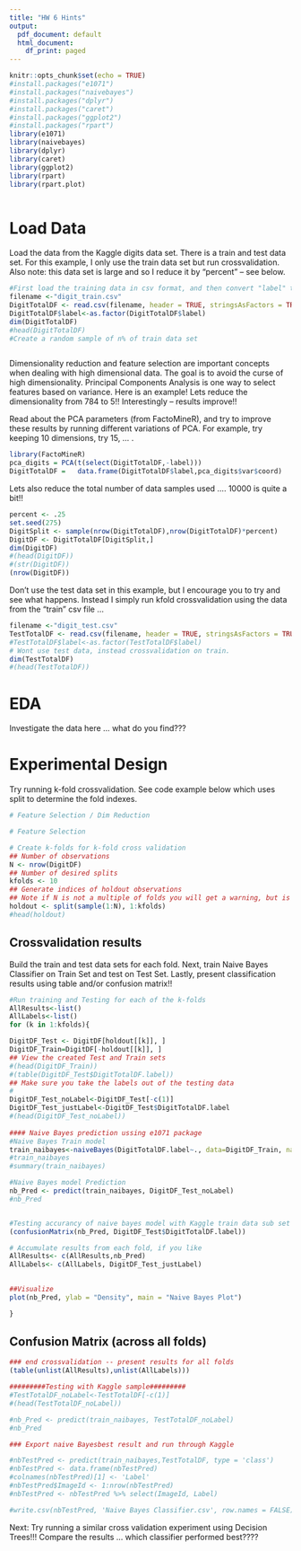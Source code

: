 ---
title: "HW 6 Hints"
output:
  pdf_document: default
  html_document:
    df_print: paged
---

```{r setup, include=FALSE}
knitr::opts_chunk$set(echo = TRUE)
#install.packages("e1071")
#install.packages("naivebayes")
#install.packages("dplyr")
#install.packages("caret")
#install.packages("ggplot2")
#install.packages("rpart")
library(e1071)
library(naivebayes)
library(dplyr)
library(caret)
library(ggplot2)
library(rpart)
library(rpart.plot)



```

# Load Data

Load the data from the Kaggle digits data set. There is a train and test data set. For this example, I only use the train data set but run crossvalidation. Also note: this data set is large and so I reduce it by "percent" -- see below.


```{r}
#First load the training data in csv format, and then convert "label" to nominal variable.
filename <-"digit_train.csv"
DigitTotalDF <- read.csv(filename, header = TRUE, stringsAsFactors = TRUE)
DigitTotalDF$label<-as.factor(DigitTotalDF$label)
dim(DigitTotalDF)
#head(DigitTotalDF)
#Create a random sample of n% of train data set



```

Dimensionality reduction and feature selection are important concepts when dealing with high dimensional data. The goal is to avoid the curse of high dimensionality. Principal Components Analysis is one way to select features based on variance. Here is an example! Lets reduce the dimensionality from 784 to 5!! Interestingly -- results improve!!

Read about the PCA parameters (from FactoMineR), and try to improve these results by running different variations of PCA. For example, try keeping 10 dimensions, try 15, ... . 

```{r}

library(FactoMineR)
pca_digits = PCA(t(select(DigitTotalDF,-label)))
DigitTotalDF =   data.frame(DigitTotalDF$label,pca_digits$var$coord)   
```   

Lets also reduce the total number of data samples used .... 10000 is quite a bit!!

```{r}
percent <- .25
set.seed(275)
DigitSplit <- sample(nrow(DigitTotalDF),nrow(DigitTotalDF)*percent)
DigitDF <- DigitTotalDF[DigitSplit,]
dim(DigitDF)
#(head(DigitDF))
#(str(DigitDF))
(nrow(DigitDF))
```


Don't use the test data set in this example, but I encourage you to try and see what happens. Instead I simply run kfold crossvalidation using the data from the "train" csv file ... 
```{r}


filename <-"digit_test.csv"
TestTotalDF <- read.csv(filename, header = TRUE, stringsAsFactors = TRUE)
#TestTotalDF$label<-as.factor(TestTotalDF$label)
# Wont use test data, instead crossvalidation on train.
dim(TestTotalDF)
#(head(TestTotalDF))
```

# EDA

Investigate the data here ... what do you find???

# Experimental Design

Try running k-fold crossvalidation. See code example below which uses split to determine the fold indexes. 
```{r}

# Feature Selection / Dim Reduction

# Feature Selection


```





```{r}
# Create k-folds for k-fold cross validation 
## Number of observations
N <- nrow(DigitDF)
## Number of desired splits
kfolds <- 10
## Generate indices of holdout observations
## Note if N is not a multiple of folds you will get a warning, but is OK.
holdout <- split(sample(1:N), 1:kfolds)
#head(holdout)

```

## Crossvalidation results

Build the train and test data sets for each fold. Next, train Naive Bayes Classifier on Train Set and test on Test Set. Lastly, present classification results using table and/or confusion matrix!!


```{r}
#Run training and Testing for each of the k-folds
AllResults<-list()
AllLabels<-list()
for (k in 1:kfolds){

DigitDF_Test <- DigitDF[holdout[[k]], ]
DigitDF_Train=DigitDF[-holdout[[k]], ]
## View the created Test and Train sets
#(head(DigitDF_Train))
#(table(DigitDF_Test$DigitTotalDF.label))
## Make sure you take the labels out of the testing data
#
DigitDF_Test_noLabel<-DigitDF_Test[-c(1)]
DigitDF_Test_justLabel<-DigitDF_Test$DigitTotalDF.label
#(head(DigitDF_Test_noLabel))
  
#### Naive Bayes prediction ussing e1071 package
#Naive Bayes Train model
train_naibayes<-naiveBayes(DigitTotalDF.label~., data=DigitDF_Train, na.action = na.pass)
#train_naibayes
#summary(train_naibayes)

#Naive Bayes model Prediction 
nb_Pred <- predict(train_naibayes, DigitDF_Test_noLabel)
#nb_Pred


#Testing accurancy of naive bayes model with Kaggle train data sub set
(confusionMatrix(nb_Pred, DigitDF_Test$DigitTotalDF.label))

# Accumulate results from each fold, if you like
AllResults<- c(AllResults,nb_Pred)
AllLabels<- c(AllLabels, DigitDF_Test_justLabel)
  

##Visualize
plot(nb_Pred, ylab = "Density", main = "Naive Bayes Plot")

}
```

## Confusion Matrix (across all folds)

```{r}
### end crossvalidation -- present results for all folds   
(table(unlist(AllResults),unlist(AllLabels)))

#########Testing with Kaggle sample######### 
#TestTotalDF_noLabel<-TestTotalDF[-c(1)]
#(head(TestTotalDF_noLabel))

#nb_Pred <- predict(train_naibayes, TestTotalDF_noLabel)
#nb_Pred

### Export naive Bayesbest result and run through Kaggle

#nbTestPred <- predict(train_naibayes,TestTotalDF, type = 'class')
#nbTestPred <- data.frame(nbTestPred)
#colnames(nbTestPred)[1] <- 'Label'
#nbTestPred$ImageId <- 1:nrow(nbTestPred)
#nbTestPred <- nbTestPred %>% select(ImageId, Label)

#write.csv(nbTestPred, 'Naive Bayes Classifier.csv', row.names = FALSE)


```

Next:  Try running a similar cross validation experiment using Decision Trees!!! Compare the results ... which classifier performed best????


